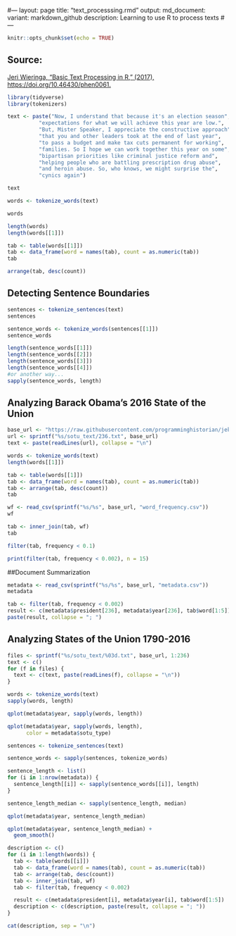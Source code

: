 #---
layout: page
title: "text_processsing.rmd"
output:
  md_document:
    variant: markdown_github
description: Learning to use R to process texts
#---


```r
knitr::opts_chunk$set(echo = TRUE)
```

## Source:
[Jeri Wieringa, "Basic Text Processing in R," (2017), https://doi.org/10.46430/phen0061.](https://programminghistorian.org/en/lessons/basic-text-processing-in-r)


```r
library(tidyverse)
library(tokenizers)
```
```r

text <- paste("Now, I understand that because it's an election season",
          "expectations for what we will achieve this year are low.",
          "But, Mister Speaker, I appreciate the constructive approach",
          "that you and other leaders took at the end of last year",
          "to pass a budget and make tax cuts permanent for working",
          "families. So I hope we can work together this year on some",
          "bipartisan priorities like criminal justice reform and",
          "helping people who are battling prescription drug abuse",
          "and heroin abuse. So, who knows, we might surprise the",
          "cynics again")

text
```
```r
words <- tokenize_words(text)

words
```

```r
length(words)
length(words[[1]])
```

```r
tab <- table(words[[1]])
tab <- data_frame(word = names(tab), count = as.numeric(tab))
tab
```
```r
arrange(tab, desc(count))
```
## Detecting Sentence Boundaries
```r
sentences <- tokenize_sentences(text)
sentences


```

```r
sentence_words <- tokenize_words(sentences[[1]])
sentence_words

length(sentence_words[[1]])
length(sentence_words[[2]])
length(sentence_words[[3]])
length(sentence_words[[4]])
#or another way...
sapply(sentence_words, length)
```

## Analyzing Barack Obama's 2016 State of the Union
```r
base_url <- "https://raw.githubusercontent.com/programminghistorian/jekyll/gh-pages/assets/basic-text-processing-in-r/"
url <- sprintf("%s/sotu_text/236.txt", base_url)
text <- paste(readLines(url), collapse = "\n")
```

```r
words <- tokenize_words(text)
length(words[[1]])
```
```r
tab <- table(words[[1]])
tab <- data_frame(word = names(tab), count = as.numeric(tab))
tab <- arrange(tab, desc(count))
tab
```
```r
wf <- read_csv(sprintf("%s/%s", base_url, "word_frequency.csv"))
wf
```
```r
tab <- inner_join(tab, wf)
tab
```
```r
filter(tab, frequency < 0.1)

```
```r
print(filter(tab, frequency < 0.002), n = 15)
```
##Document Summarization

```r
metadata <- read_csv(sprintf("%s/%s", base_url, "metadata.csv"))
metadata
```
```r
tab <- filter(tab, frequency < 0.002)
result <- c(metadata$president[236], metadata$year[236], tab$word[1:5])
paste(result, collapse = "; ")
```
## Analyzing States of the Union 1790-2016

```r
files <- sprintf("%s/sotu_text/%03d.txt", base_url, 1:236)
text <- c()
for (f in files) {
  text <- c(text, paste(readLines(f), collapse = "\n"))
}
```

```r
words <- tokenize_words(text)
sapply(words, length)
```
```r
qplot(metadata$year, sapply(words, length))
```
```r
qplot(metadata$year, sapply(words, length),
      color = metadata$sotu_type)
```

```r
sentences <- tokenize_sentences(text)
```

```r
sentence_words <- sapply(sentences, tokenize_words)
```

```r
sentence_length <- list()
for (i in 1:nrow(metadata)) {
  sentence_length[[i]] <- sapply(sentence_words[[i]], length)
}
```

```r
sentence_length_median <- sapply(sentence_length, median)
```

```r
qplot(metadata$year, sentence_length_median)
```

```r
qplot(metadata$year, sentence_length_median) +
  geom_smooth()
```

```r
description <- c()
for (i in 1:length(words)) {
  tab <- table(words[[i]])
  tab <- data_frame(word = names(tab), count = as.numeric(tab))
  tab <- arrange(tab, desc(count))
  tab <- inner_join(tab, wf)
  tab <- filter(tab, frequency < 0.002)

  result <- c(metadata$president[i], metadata$year[i], tab$word[1:5])
  description <- c(description, paste(result, collapse = "; "))
}
```

```r
cat(description, sep = "\n")
```

